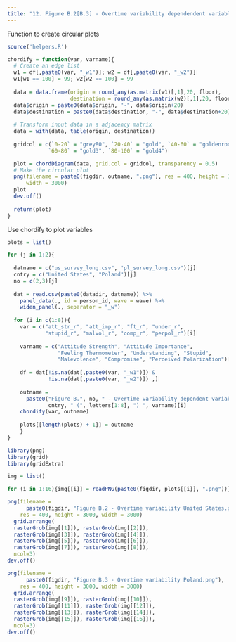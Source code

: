 ```yaml
---
title: "12. Figure B.2[B.3] - Overtime variability dependendent variables"
---
```


Function to create circular plots
```r
source('helpers.R')

chordify = function(var, varname){
  # Create an edge list
  w1 = df[,paste0(var, "_w1")]; w2 = df[,paste0(var, "_w2")]
  w1[w1 == 100] = 99; w2[w2 == 100] = 99
  
  data = data.frame(origin = round_any(as.matrix(w1)[,1],20, floor), 
                    destination = round_any(as.matrix(w2)[,1],20, floor))
  data$origin = paste0(data$origin, "-", data$origin+20) 
  data$destination = paste0(data$destination, "-", data$destination+20)
  
  # Transform input data in a adjacency matrix
  data = with(data, table(origin, destination))
  
  gridcol = c(`0-20` = "grey80", `20-40` = "gold", `40-60` = "goldenrod", 
             `60-80` = "gold3", `80-100` = "gold4")

  plot = chordDiagram(data, grid.col = gridcol, transparency = 0.5)
  # Make the circular plot
  png(filename = paste0(figdir, outname, ".png"), res = 400, height = 3000, 
      width = 3000)
  plot
  dev.off()
  
  return(plot)
}
```

Use chordify to plot variables
```r
plots = list() 

for (j in 1:2){
  
  datname = c("us_survey_long.csv", "pl_survey_long.csv")[j]
  cntry = c("United States", "Poland")[j]
  no = c(2,3)[j]
  
  dat = read.csv(paste0(datadir, datname)) %>% 
    panel_data(., id = person_id, wave = wave) %>%
    widen_panel(., separator = "_w") 
  
  for (i in c(1:8)){
    var = c("att_str_r", "att_imp_r", "ft_r", "under_r", 
            "stupid_r", "malvol_r", "comp_r", "perpol_r")[i]
    
    varname = c("Attitude Strength", "Attitude Importance", 
                "Feeling Thermometer", "Understanding", "Stupid", 
                "Malevolence", "Compromise", "Perceived Polarization")[i]
    
    df = dat[!is.na(dat[,paste0(var, "_w1")]) & 
             !is.na(dat[,paste0(var, "_w2")]) ,]
    
    outname = 
      paste0("Figure B.", no, " - Overtime variability dependent variables ",
             cntry, " (", letters[1:8], ") ", varname)[i]
    chordify(var, outname)
    
    plots[[length(plots) + 1]] = outname
    }
}
```


```r
library(png)
library(grid)
library(gridExtra)

img = list()

for (i in 1:16){img[[i]] = readPNG(paste0(figdir, plots[[i]], ".png"))}

png(filename = 
      paste0(figdir, "Figure B.2 - Overtime variability United States.png"), 
    res = 400, height = 3000, width = 3000)
  grid.arrange(
  rasterGrob(img[[1]]), rasterGrob(img[[2]]),
  rasterGrob(img[[3]]), rasterGrob(img[[4]]),
  rasterGrob(img[[5]]), rasterGrob(img[[6]]),
  rasterGrob(img[[7]]), rasterGrob(img[[8]]),
  ncol=3)
dev.off()

png(filename = 
      paste0(figdir, "Figure B.3 - Overtime variability Poland.png"), 
    res = 400, height = 3000, width = 3000)
  grid.arrange(
  rasterGrob(img[[9]]), rasterGrob(img[[10]]),
  rasterGrob(img[[11]]), rasterGrob(img[[12]]),
  rasterGrob(img[[13]]), rasterGrob(img[[14]]),
  rasterGrob(img[[15]]), rasterGrob(img[[16]]),
  ncol=3)
dev.off()
```





